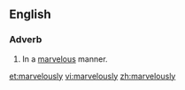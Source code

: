 ==English==
===Adverb===
{{en-adv}}

#In a [[marvelous]] manner.

[[et:marvelously]]
[[vi:marvelously]]
[[zh:marvelously]]